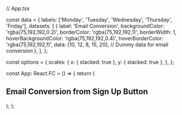 // App.tsx


const data = {
  labels: ['Monday', 'Tuesday', 'Wednesday', 'Thursday', 'Friday'],
  datasets: [
    {
      label: 'Email Conversion',
      backgroundColor: 'rgba(75,192,192,0.2)',
      borderColor: 'rgba(75,192,192,1)',
      borderWidth: 1,
      hoverBackgroundColor: 'rgba(75,192,192,0.4)',
      hoverBorderColor: 'rgba(75,192,192,1)',
      data: [10, 12, 8, 15, 20], // Dummy data for email conversion
    },
  ],
};

const options = {
  scales: {
    x: { stacked: true },
    y: { stacked: true },
  },
};

const App: React.FC = () => {
  return (
    <div>
      <h2>Email Conversion from Sign Up Button</h2>
      <Bar data={data} options={options} />
    </div>
  );
};

